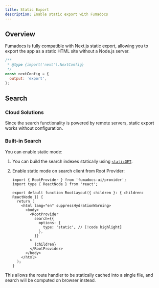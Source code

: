 ```yaml
---
title: Static Export
description: Enable static export with Fumadocs
---
```


## Overview

Fumadocs is fully compatible with Next.js static export, allowing you to export the app as a static HTML site without a Node.js server.

```js title="next.config.mjs"
/**
 * @type {import('next').NextConfig}
 */
const nextConfig = {
  output: 'export',
};
```

## Search

### Cloud Solutions

Since the search functionality is powered by remote servers, static export works without configuration.

### Built-in Search

You can enable static mode:

1. You can build the search indexes statically using [`staticGET`](/docs/headless/search/orama#static-export).
2. Enable static mode on search client from Root Provider:

   ```tsx title="app/layout.tsx"
   import { RootProvider } from 'fumadocs-ui/provider';
   import type { ReactNode } from 'react';

   export default function RootLayout({ children }: { children: ReactNode }) {
     return (
       <html lang="en" suppressHydrationWarning>
         <body>
           <RootProvider
             search={{
               options: {
                 type: 'static', // [!code highlight]
               },
             }}
           >
             {children}
           </RootProvider>
         </body>
       </html>
     );
   }
   ```

This allows the route handler to be statically cached into a single file, and search will be computed on browser instead.
